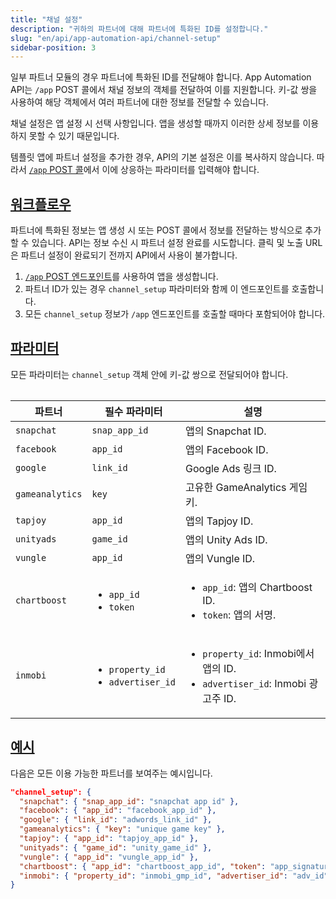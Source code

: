 ```yaml
---
title: "채널 설정"
description: "귀하의 파트너에 대해 파트너에 특화된 ID를 설정합니다."
slug: "en/api/app-automation-api/channel-setup"
sidebar-position: 3
---
```

일부 파트너 모듈의 경우 파트너에 특화된 ID를 전달해야 합니다. App Automation API는 `/app` POST 콜에서 채널 정보의 객체를 전달하여 이를 지원합니다. 키\-값 쌍을 사용하여 해당 객체에서 여러 파트너에 대한 정보를 전달할 수 있습니다.
<callout type="note"> 

채널 설정은 앱 설정 시 선택 사항입니다. 앱을 생성할 때까지 이러한 상세 정보를 이용하지 못할 수 있기 때문입니다.
</Callout> 

템플릿 앱에 파트너 설정을 추가한 경우, API의 기본 설정은 이를 복사하지 않습니다.  따라서 [`/app` POST 콜](/en/api/app-automation-api/app-endpoint#parameters)에서 이에 상응하는 파라미터를 입력해야 합니다.

[워크플로우](workflow)
-----------------

파트너에 특화된 정보는 앱 생성 시 또는 POST 콜에서 정보를 전달하는 방식으로 추가할 수 있습니다. API는 정보 수신 시 파트너 설정 완료를 시도합니다. 클릭 및 노출 URL은 파트너 설정이 완료되기 전까지 API에서 사용이 불가합니다.

1. [`/app` POST 엔드포인트](/en/api/app-automation-api/app-endpoint#parameters)를 사용하여 앱을 생성합니다.
2. 파트너 ID가 있는 경우 `channel_setup` 파라미터와 함께 이 엔드포인트를 호출합니다.
3. 모든 `channel_setup` 정보가 `/app` 엔드포인트를 호출할 때마다 포함되어야 합니다.

[파라미터](parameters)
------------------

<callout type="important"> 

모든 파라미터는 `channel_setup` 객체 안에 키\-값 쌍으로 전달되어야 합니다.
</Callout> <table> 

|       파트너       |                         필수 파라미터                         |                                            설명                                            |
|-----------------|---------------------------------------------------------|------------------------------------------------------------------------------------------|
| `snapchat`      | `snap_app_id`                                           | 앱의 Snapchat ID.                                                                          |
| `facebook`      | `app_id`                                                | 앱의 Facebook ID.                                                                          |
| `google`        | `link_id`                                               | Google Ads 링크 ID.                                                                        |
| `gameanalytics` | `key`                                                   | 고유한 GameAnalytics 게임 키.                                                                  |
| `tapjoy`        | `app_id`                                                | 앱의 Tapjoy ID.                                                                            |
| `unityads`      | `game_id`                                               | 앱의 Unity Ads ID.                                                                         |
| `vungle`        | `app_id`                                                | 앱의 Vungle ID.                                                                            |
| `chartboost`    | <ul><li>`app_id`</li><li>`token`</li></ul>              | <ul><li>`app_id`: 앱의 Chartboost ID.</li><li>`token`: 앱의 서명.</li></ul>                    |
| `inmobi`        | <ul><li>`property_id`</li><li>`advertiser_id`</li></ul> | <ul><li>`property_id`: Inmobi에서 앱의 ID.</li><li>`advertiser_id`: Inmobi 광고주 ID.</li></ul> |

</Table> 

[예시](example)
-------------

다음은 모든 이용 가능한 파트너를 보여주는 예시입니다.

```json
"channel_setup": {
  "snapchat": { "snap_app_id": "snapchat app id" },
  "facebook": { "app_id": "facebook_app_id" },
  "google": { "link_id": "adwords_link_id" },
  "gameanalytics": { "key": "unique game key" },
  "tapjoy": { "app_id": "tapjoy_app_id" },
  "unityads": { "game_id": "unity_game_id" },
  "vungle": { "app_id": "vungle_app_id" },
  "chartboost": { "app_id": "chartboost_app_id", "token": "app_signature" },
  "inmobi": { "property_id": "inmobi_gmp_id", "advertiser_id": "adv_id" }
}
```

